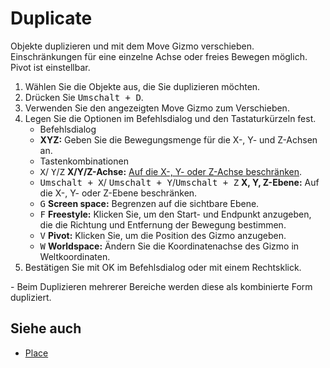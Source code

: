 
# Duplicate

<Reference shortcut="Umschalt + D" command="Duplicate" button="Links von der Befehlsleiste" />

Objekte duplizieren und mit dem Move Gizmo verschieben. Einschränkungen für eine einzelne Achse oder freies Bewegen möglich. Pivot ist einstellbar.

1. Wählen Sie die Objekte aus, die Sie duplizieren möchten.
2. Drücken Sie <kbd>Umschalt + D</kbd>.
3. Verwenden Sie den angezeigten Move Gizmo zum Verschieben.
4. Legen Sie die Optionen im Befehlsdialog und den Tastaturkürzeln fest.
   - <Kst>Befehlsdialog</Kst>
   - **XYZ:** Geben Sie die Bewegungsmenge für die X-, Y- und Z-Achsen an.
   - <Kst>Tastenkombinationen</Kst>
   - <kbd>X</kbd>/ <kbd>Y</kbd>/<kbd>Z</kbd> **X/Y/Z-Achse:** [Auf die X-, Y- oder Z-Achse beschränken](./sketching-essentials#constrain-to-an-axis).
   - <kbd>Umschalt + X</kbd>/ <kbd>Umschalt + Y</kbd>/<kbd>Umschalt + Z</kbd> **X, Y, Z-Ebene:** Auf die X-, Y- oder Z-Ebene beschränken.
   - <kbd>G</kbd> **Screen space:** Begrenzen auf die sichtbare Ebene.
   - <kbd>F</kbd> **Freestyle:** Klicken Sie, um den Start- und Endpunkt anzugeben, die die Richtung und Entfernung der Bewegung bestimmen.
   - <kbd>V</kbd> **Pivot:** Klicken Sie, um die Position des Gizmo anzugeben.
   - <kbd>W</kbd> **Worldspace:** Ändern Sie die Koordinatenachse des Gizmo in Weltkoordinaten.
4. Bestätigen Sie mit OK im Befehlsdialog oder mit einem Rechtsklick.

<Callout type="info">
   - Beim Duplizieren mehrerer Bereiche werden diese als kombinierte Form dupliziert.
</Callout> 

## Siehe auch
- [Place](./place)